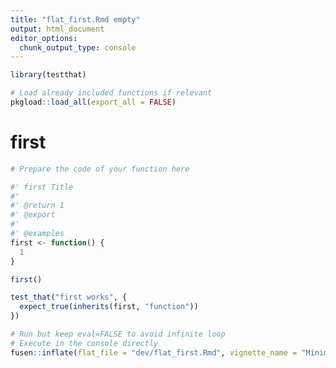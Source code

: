```yaml
---
title: "flat_first.Rmd empty"
output: html_document
editor_options: 
  chunk_output_type: console
---
```


```r
library(testthat)
```

<!--
 You need to run the 'description' chunk in the '0-dev_history.Rmd' file before continuing your code there.
-->

```r
# Load already included functions if relevant
pkgload::load_all(export_all = FALSE)
```

# first

```r
# Prepare the code of your function here
```

```r
#' first Title
#'
#' @return 1
#' @export
#'
#' @examples
first <- function() {
  1
}
```

```r
first()
```

```r
test_that("first works", {
  expect_true(inherits(first, "function"))
})
```


```r
# Run but keep eval=FALSE to avoid infinite loop
# Execute in the console directly
fusen::inflate(flat_file = "dev/flat_first.Rmd", vignette_name = "Minimal")
```
